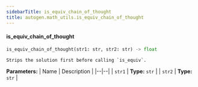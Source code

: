 ```yaml
---
sidebarTitle: is_equiv_chain_of_thought
title: autogen.math_utils.is_equiv_chain_of_thought
---
```


<code class="doc-symbol doc-symbol-heading doc-symbol-function"></code>
#### is_equiv_chain_of_thought
<a href="#autogen.math_utils..is_equiv_chain_of_thought" class="headerlink" title="Permanent link"></a>

```python
is_equiv_chain_of_thought(str1: str, str2: str) -> float
```

    Strips the solution first before calling `is_equiv`.

<b>Parameters:</b>
| Name | Description |
|--|--|
| `str1` | **Type:** `str` |
| `str2` | **Type:** `str` |

<br />